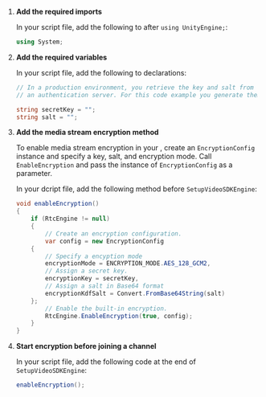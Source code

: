 <PlatformWrapper platform="unity">

1.  **Add the required imports**

    In your script file, add the following to after `using UnityEngine;`:

    ``` csharp
    using System;
    ```

2.  **Add the required variables**

    In your script file, add the following to declarations:

    ``` csharp
    // In a production environment, you retrieve the key and salt from
    // an authentication server. For this code example you generate them locally.

    string secretKey = "";
    string salt = "";
    ```

3.  **Add the media stream encryption method**

    To enable media stream encryption in your <Vpl k="CLIENT" />, create an `EncryptionConfig` instance and specify a key, salt, and encryption mode. Call `EnableEncryption` and pass the instance of `EncryptionConfig` as a parameter.

    In your dcript file, add the following method before `SetupVideoSDKEngine`:

    ``` csharp
    void enableEncryption()
    {
        if (RtcEngine != null)
        {
            // Create an encryption configuration.
            var config = new EncryptionConfig
        {
            // Specify a encyption mode
            encryptionMode = ENCRYPTION_MODE.AES_128_GCM2,
            // Assign a secret key.
            encryptionKey = secretKey,
            // Assign a salt in Base64 format
            encryptionKdfSalt = Convert.FromBase64String(salt)
        };
            // Enable the built-in encryption.
            RtcEngine.EnableEncryption(true, config);
        }
    }
    ```

4.  **Start encryption before joining a channel**

    In your script file, add the following code at the end of `SetupVideoSDKEngine`:

    ``` csharp
    enableEncryption();
    ```
</PlatformWrapper>
